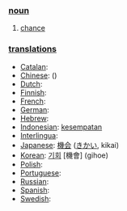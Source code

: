 === [[noun]] ===
# [[chance]]

=== [[translation]]s ===

*[[Catalan]]: [[]] '' ''
*[[Chinese]]: [[]] ()
*[[Dutch]]: [[]] '' ''
*[[Finnish]]: [[]]
*[[French]]: [[]] '' ''
*[[German]]: [[]] '' ''
*[[Hebrew]]: [[]] '' ''
*[[Indonesian]]: [[sempat|kesempatan]]
*[[Interlingua]]: [[]]
*[[Japanese]]: [[機会]] ([[きかい]], kikai)
*[[Korean]]: [[기회]] [機會] (gihoe)
*[[Polish]]: [[]]
*[[Portuguese]]: [[]] '' ''
*[[Russian]]: [[]]
*[[Spanish]]: [[]] '' ''
*[[Swedish]]: [[]] '' ''